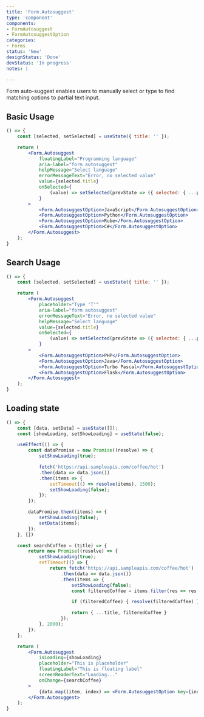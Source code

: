 ```yaml
---
title: 'Form.Autosuggest'
type: 'component'
components:
- FormAutosuggest
- FormAutosuggestOption
categories:
- Forms
status: 'New'
designStatus: 'Done'
devStatus: 'In progress'
notes: |

---
```


Form auto-suggest enables users to manually select or type to find matching options to partial text input.

## Basic Usage

```jsx live
() => {
    const [selected, setSelected] = useState({ title: '' });

    return (
        <Form.Autosuggest
            floatingLabel="Programming language"
            aria-label="form autosuggest"
            helpMessage="Select language"
            errorMessageText="Error, no selected value"
            value={selected.title}
            onSelected={
                (value) => setSelected(prevState => ({ selected: { ...prevState.selected, title: value } }))
            }
        >
            <Form.AutosuggestOption>JavaScript</Form.AutosuggestOption>
            <Form.AutosuggestOption>Python</Form.AutosuggestOption>
            <Form.AutosuggestOption>Rube</Form.AutosuggestOption>
            <Form.AutosuggestOption>C#</Form.AutosuggestOption>
        </Form.Autosuggest>
    );
}
```

## Search Usage

```jsx live
() => {
    const [selected, setSelected] = useState({ title: '' });

    return (
        <Form.Autosuggest
            placeholder="Type 'T'"
            aria-label="form autosuggest"
            errorMessageText="Error, no selected value"
            helpMessage="Select language"
            value={selected.title}
            onSelected={
                (value) => setSelected(prevState => ({ selected: { ...prevState.selected, title: value } }))
            }
        >
            <Form.AutosuggestOption>PHP</Form.AutosuggestOption>
            <Form.AutosuggestOption>Java</Form.AutosuggestOption>
            <Form.AutosuggestOption>Turbo Pascal</Form.AutosuggestOption>
            <Form.AutosuggestOption>Flask</Form.AutosuggestOption>
        </Form.Autosuggest>
    );
}
```

## Loading state

```jsx live
() => {
    const [data, setData] = useState([]);
    const [showLoading, setShowLoading] = useState(false);

    useEffect(() => {
        const dataPromise = new Promise((resolve) => {
            setShowLoading(true);

            fetch('https://api.sampleapis.com/coffee/hot')
            .then(data => data.json())
            .then(items => {
                setTimeout(() => resolve(items), 1500);
                setShowLoading(false);
            });
        });

        dataPromise.then((items) => {
            setShowLoading(false);
            setData(items);
        });
    }, [])

    const searchCoffee = (title) => {
        return new Promise((resolve) => {
            setShowLoading(true);
            setTimeout(() => {
                return fetch('https://api.sampleapis.com/coffee/hot')
                    .then(data => data.json())
                    .then(items => {
                        setShowLoading(false);
                        const filteredCoffee = items.filter(res => res.title.toLowerCase().includes(title.toLowerCase()));

                        if (filteredCoffee) { resolve(filteredCoffee) }

                        return { ...title, filteredCoffee }
                    });
            }, 2000);
        });
    };

    return (
        <Form.Autosuggest
            isLoading={showLoading}
            placeholder="This is placeholder"
            floatingLabel="This is floating label"
            screenReaderText="Loading..."
            onChange={searchCoffee}
        >
            {data.map((item, index) => <Form.AutosuggestOption key={index}>{item.title}</Form.AutosuggestOption>)}
        </Form.Autosuggest>
    );
}
```
